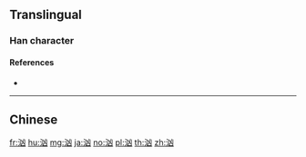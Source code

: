 {{character info/new}}
{{also|洶}}
==Translingual==

===Han character===
{{Han char|rn=85|rad=水|as=04|sn=7|four=|canj=EUK|ids=⿰氵凶}}

====References====
* {{Han ref|kx=0609.010|dkj=17172|dj=1001.150|hdz=31568.060|uh=6C79|ud=27769}}

----

==Chinese==
{{zh-see|洶}}

[[fr:汹]]
[[hu:汹]]
[[mg:汹]]
[[ja:汹]]
[[no:汹]]
[[pl:汹]]
[[th:汹]]
[[zh:汹]]